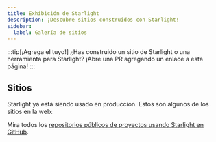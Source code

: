 ```yaml
---
title: Exhibición de Starlight
description: ¡Descubre sitios construidos con Starlight!
sidebar:
  label: Galería de sitios
---
```


:::tip[¡Agrega el tuyo!]
¿Has construido un sitio de Starlight o una herramienta para Starlight?
¡Abre una PR agregando un enlace a esta página!
:::

## Sitios


Starlight ya está siendo usado en producción. Estos son algunos de los sitios en la web:

<ShowcaseSites />

Mira todos los [repositorios públicos de proyectos usando Starlight en GitHub](https://github.com/withastro/starlight/network/dependents).
